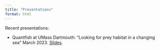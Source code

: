 ```yaml
---
title: "Presentations"
format: html
---
```


Recent presentations:
 
- Quantfish at UMass Dartmouth: "Looking for prey habitat in a changing sea" March 2023. [Slides](quantfish.html).